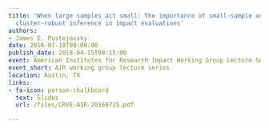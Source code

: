 ```yaml
---
title: 'When large samples act small: The importance of small-sample adjustments for
  cluster-robust inference in impact evaluations'
authors:
- James E. Pustejovsky
date: 2016-07-18T00:00:00
publish_date: 2018-04-15T08:15:00
event: American Institutes for Research Impact Working Group Lecture Series
event_short: AIR working group lecture series
location: Austin, TX
links:
- fa-icon: person-chalkboard
  text: Slides
  url: /files/CRVE-AIR-20160715.pdf

---
```




